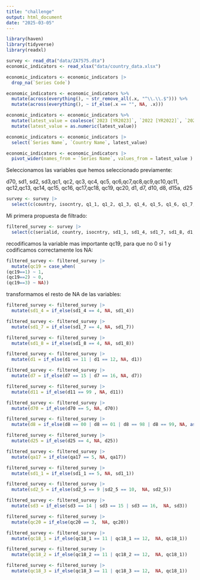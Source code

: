 ```yaml
---
title: "challenge"
output: html_document
date: "2025-03-05"
---
```


```r
library(haven)
library(tidyverse)
library(readxl)

survey <- read_dta("data/ZA7575.dta")
economic_indicators <- read_xlsx("data/country_data.xlsx")

economic_indicators <- economic_indicators |> 
  drop_na(`Series Code`) 

economic_indicators <- economic_indicators %>%
  mutate(across(everything(), ~ str_remove_all(.x, "^\\.\\.$"))) %>%
  mutate(across(everything(), ~ if_else(.x == "", NA, .x)))

economic_indicators <- economic_indicators %>%
  mutate(latest_value = coalesce(`2023 [YR2023]`, `2022 [YR2022]`, `2021 [YR2021]`, `2020 [YR2020]`)) |> 
  mutate(latest_value = as.numeric(latest_value))

economic_indicators <- economic_indicators |> 
  select(`Series Name`, `Country Name`, latest_value)

economic_indicators <- economic_indicators |> 
  pivot_wider(names_from = `Series Name`, values_from = latest_value )

```

Seleccionamos las variables que hemos seleccionado previamente:

d70, sd1, sd2, sd3,qc1, qc2, qc3, qc4, qc5, qc6,qc7,qc8,qc9,qc10,qc11, qc12,qc13, qc14, qc15, qc16, qc17,qc18, qc19, qc20, d1, d7, d10, d8, d15a, d25


```r
survey <- survey |> 
  select(c(country, isocntry, q1_1, q1_2, q1_3, q1_4, q1_5, q1_6, q1_7, q1_8, q1_9, q1_9, q1_10, q1_11, q1_12, q1_13, q1_14, q1_15, q1_16, q1_17, q1_18, q1_19, q1_20, q1_21, q1_22, q1_23, q1_24, q1_25, q1_26, q1_27, q1_28, q1_29, q1_30, d11, d70, sd1_1, sd1_2, sd1_3, sd1_4, sd1_5, sd1_6, sd1_7, sd1_8, sd2_1, sd2_2, sd2_3, sd2_4, sd2_5, sd2_6, sd2_7, sd2_8, sd2_9, sd2_10, sd3, qc1_1, qc1_2, qc1_3, qc1_4, qc1_5, qc1_6, qc1_7, qc1_8, qc1_9, qc1_10, qc2_1, qc2_2, qc2_3, qc2_4, qc2_5, qc2_6, qc2_7, qc2_8, qc2_9, qc2_10, qc2_11, qc2_12, qc2_13, qc2_14, qc2_15, qc2_16, qc3, qc4_1, qc4_2, qc4_4, qc4_3, qc4_5, qc4_6, qc4_7, qc4_8, qc4_9, qc4_10, qc4_11, qc4_12, qc4_13, qc4_14, qc4_15, qc4_16, qc4_17, qc4_18, qc5_1, qc5_2, qc5_3, qc5_4, qc6_1, qc6_2, qc6_3, qc6_4, qc6_5, qc6_6, qc6_7, qc6_8, qc6_9, qc6_10, qc6_11, qc7, qc9_1, qc9_2, qc9_3, qc9_4, qc9_5, qc9_6, qc9_7, qc9_8, qc9_9, qc9_10, qc9_11, qc10,  qc12_1, qc12_2, qc12_3, qc12_4, qc12_5, qc12_6, qc12_7, qc12_8, qc12_9, qc12_10, qc12_11, qc12_12, qc12_13, qc12_13, qc12_14, qc12_15, qc13_1, qc13_2, qc13_3, qc13_4, qc13_5, qc13_6, qc13_7, qc13_8, qc13_9, qc13_10, qc13_11, qc13_14, qc13_15, qc14, qc15_1, qc15_2, qc15_3, qc17_1, qc17_2, qc17_3, qc17_4, qc17_5, qc17_6, qc17_7, qc18_1, qc18_2, qc18_3, qc19, qc20, d1, d7, d10, d8, d25, p4))
```

Mi primera propuesta de filtrado: 

```r
filtered_survey <- survey |>  
  select(c(serialid, country, isocntry, sd1_1, sd1_4, sd1_7, sd1_8, d1, d7, d10, d11, d70, d8, d15a, d25, p4, qa17, sd2_5, sd3, qc19, qc20, qc18_1, qc18_2, qc18_3))
```

recodificamos la variable mas importante qc19, para que  no 0 si 1 y codificamos correctamente los NA: 

```r
filtered_survey <- filtered_survey |> 
  mutate(qc19 = case_when(
(qc19==1) ~ 1,
(qc19==2) ~ 0,
(qc19==3) ~ NA)) 

```

transformamos el resto de NA de las variables:

```r
filtered_survey <- filtered_survey |> 
  mutate(sd1_4 = if_else(sd1_4 == 4, NA, sd1_4)) 

filtered_survey <- filtered_survey |> 
  mutate(sd1_7 = if_else(sd1_7 == 4, NA, sd1_7)) 

filtered_survey <- filtered_survey |> 
  mutate(sd1_8 = if_else(sd1_8 == 4, NA, sd1_8)) 

filtered_survey <- filtered_survey |> 
  mutate(d1 = if_else(d1 == 11 | d1 == 12, NA, d1)) 

filtered_survey <- filtered_survey |> 
  mutate(d7 = if_else(d7 == 15 | d7 == 16, NA, d7))

filtered_survey <- filtered_survey |> 
  mutate(d11 = if_else(d11 == 99 , NA, d11))

filtered_survey <- filtered_survey |> 
  mutate(d70 = if_else(d70 == 5, NA, d70))

filtered_survey <- filtered_survey |> 
  mutate(d8 = if_else(d8 == 00 | d8 == 01 | d8 == 98 | d8 == 99, NA, as.numeric(d8)))

filtered_survey <- filtered_survey |> 
  mutate(d25 = if_else(d25 == 4, NA, d25))

filtered_survey <- filtered_survey |> 
  mutate(qa17 = if_else(qa17 == 5, NA, qa17))

filtered_survey <- filtered_survey |> 
  mutate(sd1_1 = if_else(sd1_1 == 5, NA, sd1_1))

filtered_survey <- filtered_survey |> 
  mutate(sd2_5 = if_else(sd2_5 == 9 |sd2_5 == 10,  NA, sd2_5))

filtered_survey <- filtered_survey |> 
  mutate(sd3 = if_else(sd3 == 14 | sd3 == 15 | sd3 == 16,  NA, sd3))

filtered_survey <- filtered_survey |> 
  mutate(qc20 = if_else(qc20 == 3,  NA, qc20))

filtered_survey <- filtered_survey |> 
  mutate(qc18_1 = if_else(qc18_1 == 11 | qc18_1 == 12,  NA, qc18_1))

filtered_survey <- filtered_survey |> 
  mutate(qc18_2 = if_else(qc18_2 == 11 | qc18_2 == 12,  NA, qc18_1))

filtered_survey <- filtered_survey |> 
  mutate(qc18_3 = if_else(qc18_3 == 11 | qc18_3 == 12,  NA, qc18_1))


```


